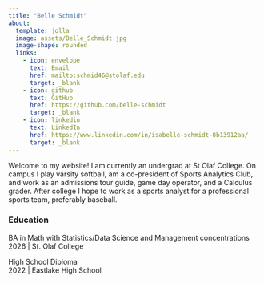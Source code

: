 ```yaml
---
title: "Belle Schmidt"
about: 
  template: jolla
  image: assets/Belle_Schmidt.jpg
  image-shape: rounded
  links: 
    - icon: envelope
      text: Email
      href: mailto:schmid46@stolaf.edu
      target: _blank
    - icon: github
      text: GitHub
      href: https://github.com/belle-schmidt
      target: _blank
    - icon: linkedin
      text: LinkedIn
      href: https://www.linkedin.com/in/isabelle-schmidt-8b13912aa/
      target: _blank
---
```


Welcome to my website! I am currently an undergrad at St Olaf College. On campus I play varsity softball, am a co-president of Sports Analytics Club, and work as an admissions tour guide, game day operator, and a Calculus grader. After college I hope to work as a sports analyst for a professional sports team, preferably baseball.

### Education

BA in Math with Statistics/Data Science and Management concentrations <br> 2026 \| St. Olaf College

High School Diploma <br> 2022 \| Eastlake High School
